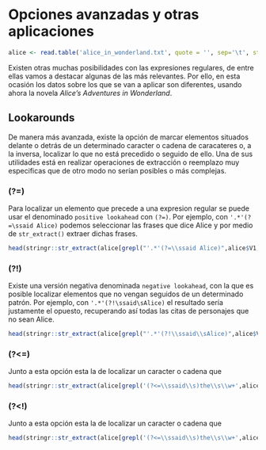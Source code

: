 # Opciones avanzadas y otras aplicaciones
```r
alice <- read.table('alice_in_wonderland.txt', quote = '', sep='\t', stringsAsFactors = FALSE, encoding = 'UTF-8')
```

Existen otras muchas posibilidades con las expresiones regulares, de entre ellas vamos a destacar algunas de las más relevantes. Por ello, en esta ocasión los datos sobre los que se van a aplicar son diferentes, usando ahora la novela *Alice's Adventures in Wonderland*.

## Lookarounds

De manera más avanzada, existe la opción de marcar elementos situados delante o detrás de un determinado caracter o cadena de caracateres o, a la inversa, localizar lo que no está precedido o seguido de ello. Una de sus utilidades está en realizar operaciones de extracción o reemplazo muy especificas que de otro modo no serían posibles o más complejas.

### (?=)

Para localizar un elemento que precede a una expresion regular se puede usar el denominado `positive lookahead` con `(?=)`. Por ejemplo, con `'.*'(?=\ssaid Alice)` podemos seleccionar las frases que dice Alice y por medio de `str_extract()` extraer dichas frases.

```r
head(stringr::str_extract(alice[grepl("'.*'(?=\\ssaid Alice)",alice$V1, perl=TRUE),],stringr::regex("'.*'(?=\\ssaid Alice)")))
```

### (?!)

Existe una versión negativa denominada `negative lookahead`, con la que es posible localizar elementos que no vengan seguidos de un determinado patrón. Por ejemplo, con `'.*'(?!\ssaid\sAlice)` el resultado sería justamente el opuesto, recuperando así todas las citas de personajes que no sean Alice.

```r
head(stringr::str_extract(alice[grepl("'.*'(?!\\ssaid\\sAlice)",alice$V1, perl=TRUE),],stringr::regex("'.*'(?!\\ssaid\\sAlice)")))
```

### (?<=)

Junto a esta opción esta la de localizar un caracter o cadena que 

```r
head(stringr::str_extract(alice[grepl('(?<=\\ssaid\\s)the\\s\\w+',alice$V1,  perl=TRUE),],stringr::regex('(?<=\\ssaid\\s)the\\s\\w+')))
```

### (?<!)

Junto a esta opción esta la de localizar un caracter o cadena que 

```r
head(stringr::str_extract(alice[grepl('(?<=\\ssaid\\s)the\\s\\w+',alice$V1,  perl=TRUE),],stringr::regex('(?<=\\ssaid\\s)the\\s\\w+')))
```
